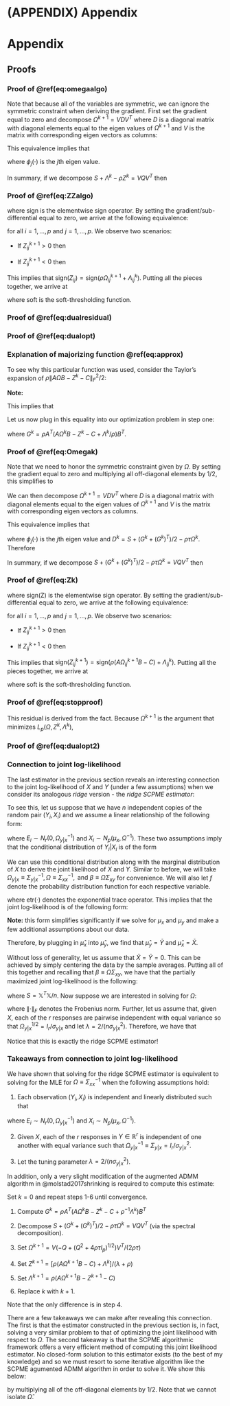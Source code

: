 
# (APPENDIX) Appendix {-}

# Appendix

## Proofs

### Proof of \@ref(eq:omegaalgo) {#proofomegaalgo}

\begin{equation}
\Omega^{k + 1} = \arg\min_{\Omega \in \mathbb{S}_{+}^{p}}\left\{ tr\left(S\Omega\right) - \log\left|\Omega\right| + tr\left[\Lambda^{k}\left(\Omega - Z^{k}\right)\right] + \frac{\rho}{2}\left\| \Omega - Z^{k} \right\|_{F}^{2} \right\}
(\#eq:appendixomegaloglik)\notag
\end{equation}

\begin{equation}
\begin{split}
  \nabla_{\Omega}&\left\{ tr\left(S\Omega\right) - \log\left|\Omega\right| + tr\left[\Lambda^{k}\left(\Omega - Z^{k}\right)\right] + \frac{\rho}{2}\left\| \Omega - Z^{k} \right\|_{F}^{2} \right\} \\
  &= S - \Omega^{-1} + \Lambda^{k} + \rho\left( \Omega - Z^{k} \right)
(\#eq:appendixomegagradient)\notag
\end{split}
\end{equation}

Note that because all of the variables are symmetric, we can ignore the symmetric constraint when deriving the gradient. First set the gradient equal to zero and decompose $\Omega^{k + 1} = VDV^{T}$ where $D$ is a diagonal matrix with diagonal elements equal to the eigen values of $\Omega^{k + 1}$ and $V$ is the matrix with corresponding eigen vectors as columns:

\begin{equation}
S + \Lambda^{k} - \rho Z^{k} = (\Omega^{k + 1})^{-1} - \rho \Omega^{k + 1} = VD^{-1}V^{T} - \rho VDV^{T} =  V\left(D^{-1} - \rho D\right)V^{T}\notag
\end{equation}

This equivalence implies that

\begin{equation}
\phi_{j}\left( S + \Lambda^{k} - \rho Z^{k} \right) = \frac{1}{\phi_{j}(\Omega^{k + 1})} - \rho\phi_{j}(\Omega^{k + 1})\notag
\end{equation}

where $\phi_{j}(\cdot)$ is the $j$th eigen value.

\begin{equation}
\begin{split}
  &\Rightarrow \rho\phi_{j}^{2}(\Omega^{k + 1}) + \phi_{j}\left( S + \Lambda^{k} - \rho Z^{k} \right)\phi_{j}(\Omega^{k + 1}) - 1 = 0 \\
  &\Rightarrow \phi_{j}(\Omega^{k + 1}) = \frac{-\phi_{j}(S + \Lambda^{k} - \rho Z^{k}) \pm \sqrt{\phi_{j}^{2}(S + \Lambda^{k} - \rho Z^{k}) + 4\rho}}{2\rho}
\end{split}
\notag
\end{equation}

In summary, if we decompose $S + \Lambda^{k} - \rho Z^{k} = VQV^{T}$ then

\begin{equation}
\Omega^{k + 1} = \frac{1}{2\rho}V\left[ -Q + (Q^{2} + 4\rho I_{p})^{1/2}\right] V^{T}
(\#eq:appendixomegaproof)\notag
\end{equation}


### Proof of \@ref(eq:ZZalgo) {#proofZZalgo}

\begin{equation}
Z^{k + 1} = \arg\min_{Z \in \mathbb{S}^{p}}\left\{ \lambda\left[ \frac{1 - \alpha}{2}\left\| Z \right\|_{F}^{2} + \alpha\left\| Z \right\|_{1} \right] + tr\left[\Lambda^{k}\left(\Omega^{k + 1} - Z\right)\right] + \frac{\rho}{2}\left\| \Omega^{k + 1} - Z \right\|_{F}^{2} \right\}
(\#eq:appendixZZloglik)\notag
\end{equation}


\begin{equation}
\begin{split}
  \partial&\left\{ \lambda\left[ \frac{1 - \alpha}{2}\left\| Z \right\|_{F}^{2} + \alpha\left\| Z \right\|_{1} \right] + tr\left[\Lambda^{k}\left(\Omega^{k + 1} - Z\right)\right] + \frac{\rho}{2}\left\| \Omega^{k + 1} - Z \right\|_{F}^{2} \right\} \\
  &= \partial\left\{ \lambda\left[ \frac{1 - \alpha}{2}\left\| Z \right\|_{F}^{2} + \alpha\left\| Z \right\|_{1} \right] \right\} + \nabla_{\Omega}\left\{ tr\left[\Lambda^{k}\left(\Omega^{k + 1} - Z\right)\right] + \frac{\rho}{2}\left\| \Omega^{k + 1} - Z \right\|_{F}^{2} \right\} \\
  &= \lambda(1 - \alpha)Z + \mbox{sign}(Z)\lambda\alpha - \Lambda^{k} - \rho\left( \Omega^{k + 1} - Z \right)
(\#eq:appendixZZgradient)\notag
\end{split}
\end{equation}

where sign is the elementwise sign operator. By setting the gradient/sub-differential equal to zero, we arrive at the following equivalence:

\begin{equation}
Z_{ij}^{k + 1} = \frac{1}{\lambda(1 - \alpha) + \rho}\left( \rho \Omega_{ij}^{k + 1} + \Lambda_{ij}^{k} - \mbox{sign}(Z_{ij}^{k + 1})\lambda\alpha \right)
(\#eq:ZZsoftproof)\notag
\end{equation}

for all $i = 1,..., p$ and $j = 1,..., p$. We observe two scenarios:

- If $Z_{ij}^{k + 1} > 0$ then

\begin{equation}
\rho\Omega_{ij}^{k + 1} + \Lambda_{ij}^{k} > \lambda\alpha \notag
\end{equation}


- If $Z_{ij}^{k + 1} < 0$ then

\begin{equation}
\rho\Omega_{ij}^{k + 1} + \Lambda_{ij}^{k} < -\lambda\alpha \notag
\end{equation}

This implies that $\mbox{sign}(Z_{ij}) = \mbox{sign}(\rho\Omega_{ij}^{k + 1} + \Lambda_{ij}^{k})$. Putting all the pieces together, we arrive at

\begin{equation}
\begin{split}
Z_{ij}^{k + 1} &= \frac{1}{\lambda(1 - \alpha) + \rho}\mbox{sign}\left(\rho\Omega_{ij}^{k + 1} + \Lambda_{ij}^{k}\right)\left( \left| \rho\Omega_{ij}^{k + 1} + \Lambda_{ij}^{k} \right| - \lambda\alpha \right)_{+} \\
&= \frac{1}{\lambda(1 - \alpha) + \rho}\mbox{soft}\left(\rho\Omega_{ij}^{k + 1} + \Lambda_{ij}^{k}, \lambda\alpha\right)
(\#eq:appendixZZproof)\notag
\end{split}
\end{equation}

where soft is the soft-thresholding function.



### Proof of \@ref(eq:dualresidual) {#proofdualresidual}

\begin{equation}
\begin{split}
  0 &\in \partial \left\{ f\left(\Omega^{k + 1}\right) + tr\left[ \Lambda^{k}\left( \Omega^{k + 1} - Z^{k} \right) \right] + \frac{\rho}{2}\left\| \Omega^{k + 1} - Z^{k} \right\|_{F}^{2} \right\} \\
  &= \partial f\left(\Omega^{k + 1}\right) + \Lambda^{k} + \rho\left(\Omega^{k + 1} - Z^{k}\right) \\
  &= \partial f\left(\Omega^{k + 1}\right) + \Lambda^{k} + \rho\left(\Omega^{k + 1} + Z^{k + 1} - Z^{k + 1} - Z^{k}\right) \\
  &= \partial f\left(\Omega^{k + 1}\right) + \Lambda^{k} + \rho\left(\Omega^{k + 1} - Z^{k + 1}\right) + \rho\left(Z^{k + 1} - Z^{k}\right) \\
  &= \partial f\left(\Omega^{k + 1}\right) + \Lambda^{k + 1} + \rho\left(Z^{k + 1} - Z^{k}\right) \\
  \Rightarrow 0 &\in \rho\left( Z^{k + 1} - Z^{k} \right)
(\#eq:appendixdualresidual)\notag
\end{split}
\end{equation}



### Proof of \@ref(eq:dualopt) {#proofdualopt}

\begin{equation}
\begin{split}
  0 &\in \partial \left\{ g\left(Z^{k + 1}\right) + tr\left[ \Lambda^{k}\left( \Omega^{k + 1} - Z^{k + 1} \right) \right] + \rho\left\| \Omega^{k + 1} - Z^{k + 1} \right\|_{F}^{2} \right\} \\
  &= \partial g\left(Z^{k + 1}\right) - \Lambda^{k} - \rho\left(\Omega^{k + 1} - Z^{k + 1}\right) \\
  &= \partial g\left(Z^{k + 1}\right) - \Lambda^{k + 1} \\
(\#eq:appendixdualopt)\notag
\end{split}
\end{equation}



### Explanation of majorizing function \@ref(eq:approx) {#taylorsexp}

To see why this particular function was used, consider the Taylor's expansion of $\rho\left\|A\Omega B - Z^{k} - C\right\|_{F}^{2}/2$:

\begin{equation}
\begin{split}
  \frac{\rho}{2}\left\| A\Omega B - Z^{k} - C \right\|_{F}^{2} &\approx \frac{\rho}{2}\left\| A\Omega^{k} B - Z^{k} - C \right\|_{F}^{2} \\
  &+ \frac{\rho}{2}vec\left( \Omega - \Omega^{k}\right)^{T}\left(A^{T}A \otimes BB^{T}\right)vec\left(\Omega - \Omega^{k}\right) \\
  &+ \rho vec\left(\Omega - \Omega^{k}\right)^{T}vec\left(BB^{T}\Omega^{k}A^{T}A - B(Z^{k})^{T}A - BC^{T}A \right)
(\#eq:taylors)\notag
\end{split}
\end{equation}

**Note:**

\begin{equation}
  \nabla_{\Omega}\left\{ \frac{\rho}{2}\left\|A\Omega B - Z - C\right\|_{F}^{2} \right\} = \rho BB^{T}\Omega A^{T}A - \rho BZ^{T}A - \rho BC^{T}A
(\#eq:gradient)\notag
\end{equation}

\begin{equation}
\nabla_{\Omega}^{2}\left\{ \frac{\rho}{2}\left\|A\Omega B - Z - C \right\|_{F}^{2} \right\} = \rho\left(A^{T}A \otimes BB^{T} \right)
(\#eq:hessian)\notag
\end{equation}

This implies that

\begin{equation}
\begin{split}
  \frac{\rho}{2}\left\| A\Omega B - Z^{k} - C \right\|_{F}^{2} &+ \frac{\rho}{2}vec\left(\Omega - \Omega^{k} \right)^{T}Q\left(\Omega - \Omega^{k} \right) \\
  &\approx \frac{\rho}{2}\left\| A\Omega^{k} B - Z^{k} - C \right\|_{F}^{2} + \frac{\rho}{2}vec\left(\Omega - \Omega^{k} \right)^{T}Q\left(\Omega - \Omega^{k} \right) \\
  &+ \frac{\rho}{2}vec\left( \Omega - \Omega^{k}\right)^{T}\left(A^{T}A \otimes BB^{T}\right)vec\left(\Omega - \Omega^{k}\right) \\
  &+ \rho vec\left(\Omega - \Omega^{k}\right)^{T}vec\left(BB^{T}\Omega^{k}A^{T}A - B(Z^{k})^{T}A - BC^{T}A \right) \\
  &= \frac{\rho}{2}\left\| A\Omega^{k} B - Z^{k} - C \right\|_{F}^{2} + \frac{\rho\tau}{2}\left\|\Omega - \Omega^{k}\right\|_{F}^{2} \\
  &+ \rho tr\left[\left(\Omega - \Omega^{k}\right)\left(BB^{T}\Omega^{k}A^{T}A - B(Z^{k})^{T}A - BC^{T}A \right)\right]
(\#eq:penapprox)\notag
\end{split}
\end{equation}

Let us now plug in this equality into our optimization problem in step one:

\begin{equation}
\begin{split}
  \Omega^{k + 1} &:= \arg\min_{\Omega \in \mathbb{S}_{+}^{p}}\tilde{L}_{\rho}(\Omega, Z^{k}, \Lambda^{k}) \\
  &= \arg\min_{\Omega \in \mathbb{S}_{+}^{p}}\left\{\begin{matrix}
 tr\left(S\Omega\right) - \log\left|\Omega\right| + tr\left[(\Lambda^{k})^{T}(A\Omega B - Z^{k} - C) \right] + \frac{\rho}{2}\left\|A\Omega B - Z^{k} - C \right\|_{F}^{2} \end{matrix}\right. \\
  &+ \left.\begin{matrix} \frac{\rho}{2}vec\left(\Omega - \Omega^{k}\right)^{T}Q\left(\Omega - \Omega^{k}\right) \end{matrix}\right\} \\
  &= \arg\min_{\Omega \in \mathbb{S}_{+}^{p}}\left\{\begin{matrix}
 tr\left(S\Omega\right) - \log\left|\Omega\right| + tr\left[(\Lambda^{k})^{T}(A\Omega B - Z^{k} - C) \right] + \frac{\rho}{2}\left\|A\Omega^{k} B - Z^{k} - C \right\|_{F}^{2} \end{matrix}\right. \\
  &+ \left.\begin{matrix} \frac{\rho\tau}{2}\left\|\Omega - \Omega^{k}\right\|_{F}^{2} + \rho tr\left[\left(\Omega - \Omega^{k}\right)\left(BB^{T}\Omega^{k}A^{T}A - B(Z^{k})^{T}A - BC^{T}A \right)\right] \end{matrix}\right\} \\
  &= \arg\min_{\Omega \in \mathbb{S}_{+}^{p}}\left\{\begin{matrix}
 tr\left[\left(S + \rho A^{T}(A\Omega^{k}B - Z^{k} - C + \Lambda^{k}/\rho)B^{T} \right)\Omega\right] \end{matrix}\right. \\
  &- \left.\begin{matrix} \log\left|\Omega\right| + \frac{\rho\tau}{2}\left\|\Omega - \Omega^{k}\right\|_{F}^{2} \end{matrix}\right\} \\
  &= \arg\min_{\Omega \in \mathbb{S}_{+}^{p}}\left\{
 tr\left[\left(S + G^{k} \right)\Omega\right] - \log\left|\Omega\right| + \frac{\rho\tau}{2}\left\|\Omega - \Omega^{k}\right\|_{F}^{2} \right\} \\
(\#eq:omegaapprox)\notag
\end{split}
\end{equation}

where $G^{k} = \rho A^{T}(A\Omega^{k}B - Z^{k} - C + \Lambda^{k}/\rho)B^{T}$.


### Proof of \@ref(eq:Omegak) {#proofOmegak}

\begin{equation}
\Omega^{k + 1} = \arg\min_{\Omega \in \mathbb{S}_{+}^{p}}\left\{tr\left[\left(S + G^{k}\right)\Omega\right] - \log\left|\Omega\right| + \frac{\rho\tau}{2}\left\|\Omega - \Omega^{k}\right\|_{F}^{2} \right\}
(\#eq:appendixomegaloglik2)\notag
\end{equation}

\begin{equation}
\begin{split}
  &\nabla_{\Omega}\left\{tr\left[\left(S + G^{k}\right)\Omega\right] - \log\left|\Omega\right| + \frac{\rho\tau}{2}\left\|\Omega - \Omega^{k}\right\|_{F}^{2} \right\} \\
  &= 2S - S\circ I_{p} + G^{k} + (G^{k})^{T} - G^{k}\circ I_{p} - 2\Omega^{-1} + \Omega^{-1}\circ I_{p} \\
  &+ \frac{\rho\tau}{2}\left[2\Omega - 2(\Omega^{k})^{T} + 2\Omega^{T} - 2\Omega^{k} - 2(\Omega - \Omega^{k})^{T}\circ I_{p} \right]
(\#eq:appendixomegagradient2)\notag
\end{split}
\end{equation}

Note that we need to honor the symmetric constraint given by $\Omega$. By setting the gradient equal to zero and multiplying all off-diagonal elements by $1/2$, this simplifies to

\begin{equation}
S + \frac{1}{2}\left(G^{k} + (G^{k})^{T}\right) - \rho\tau\Omega^{k} = (\Omega^{k + 1})^{-1} - \rho\tau\Omega^{k + 1} \notag
\end{equation}

We can then decompose $\Omega^{k + 1} = VDV^{T}$ where $D$ is a diagonal matrix with diagonal elements equal to the eigen values of $\Omega^{k + 1}$ and $V$ is the matrix with corresponding eigen vectors as columns.

\begin{equation}
S + \frac{1}{2}\left(G^{k} + (G^{k})^{T}\right) - \rho\tau\Omega^{k} = VD^{-1}V^{T} - \rho\tau VDV^{T} = V\left(D^{-1} - \rho\tau D\right)V^{T} \notag
\end{equation}

This equivalence implies that

\begin{equation}
\phi_{j}\left( D^{k} \right) = \frac{1}{\phi_{j}(\Omega^{k + 1})} - \rho\tau\phi_{j}(\Omega^{k + 1}) \notag
\end{equation}

where $\phi_{j}(\cdot)$ is the $j$th eigen value and $D^{k} = S + \left(G^{k} + (G^{k})^{T}\right)/2 - \rho\tau\Omega^{k}$. Therefore

\begin{equation}
\begin{split}
  &\Rightarrow \rho\tau\phi_{j}^{2}(\Omega^{k + 1}) + \phi_{j}\left( D^{k} \right)\phi_{j}(\Omega^{k + 1}) - 1 = 0 \\
  &\Rightarrow \phi_{j}(\Omega^{k + 1}) = \frac{-\phi_{j}(D^{k}) \pm \sqrt{\phi_{j}^{2}(D^{k}) + 4\rho\tau}}{2\rho\tau}
\end{split}
\notag
\end{equation}

In summary, if we decompose $S + \left(G^{k} + (G^{k})^{T}\right)/2 - \rho\tau\Omega^{k} = VQV^{T}$ then

\begin{equation}
\Omega^{k + 1} = \frac{1}{2\rho\tau}V\left[ -Q + (Q^{2} + 4\rho\tau I_{p})^{1/2}\right] V^{T}
(\#eq:appendixomegaproof2)\notag
\end{equation}



### Proof of \@ref(eq:Zk) {#proofZk}


\begin{equation}
Z^{k + 1} = \arg\min_{Z \in \mathbb{R}^{n \times r}}\left\{ \lambda\left\| Z \right\|_{1} + tr\left[(\Lambda^{k})^{T}\left(A\Omega^{k + 1}B - Z - C\right)\right] + \frac{\rho}{2}\left\| A\Omega^{k + 1}B - Z - C \right\|_{F}^{2} \right\}
(\#eq:appendixZZloglik2)\notag
\end{equation}


\begin{equation}
\begin{split}
  \partial&\left\{ \lambda\left\| Z \right\|_{1} + tr\left[(\Lambda^{k})^{T}\left(A\Omega^{k + 1}B - Z - C\right)\right] + \frac{\rho}{2}\left\| A\Omega^{k + 1}B - Z - C \right\|_{F}^{2} \right\} \\
  &= \partial\left\{ \lambda\left\| Z \right\|_{1} \right\} + \nabla_{\Omega}\left\{ tr\left[(\Lambda^{k})^{T}\left(A\Omega^{k + 1}B - Z - C\right)\right] + \frac{\rho}{2}\left\| A\Omega^{k + 1}B - Z - C \right\|_{F}^{2} \right\} \\
  &= \mbox{sign}(Z)\lambda - \Lambda^{k} - \rho\left( A\Omega^{k + 1}B - Z - C \right)
(\#eq:appendixZZgradient2)\notag
\end{split}
\end{equation}

where $\mbox{sign(Z)}$ is the elementwise sign operator. By setting the gradient/sub-differential equal to zero, we arrive at the following equivalence:

\begin{equation}
Z_{ij}^{k + 1} = \frac{1}{\rho}\left( \rho(A\Omega_{ij}^{k + 1}B - C) + \Lambda_{ij}^{k} - Sign(Z_{ij}^{k + 1})\lambda \right)
(\#eq:ZZsoftproof2)\notag
\end{equation}

for all $i = 1,..., p$ and $j = 1,..., p$. We observe two scenarios:

- If $Z_{ij}^{k + 1} > 0$ then

\begin{equation}
\rho\left(A\Omega_{ij}^{k + 1}B - C\right) + \Lambda_{ij}^{k} > \lambda\alpha \notag
\end{equation}


- If $Z_{ij}^{k + 1} < 0$ then

\begin{equation}
\rho\left(A\Omega_{ij}^{k + 1}B - C\right) + \Lambda_{ij}^{k} < -\lambda\alpha \notag
\end{equation}

This implies that $\mbox{sign}(Z_{ij}^{k + 1}) = \mbox{sign}\left(\rho(A\Omega_{ij}^{k + 1}B - C) + \Lambda_{ij}^{k}\right)$. Putting all the pieces together, we arrive at

\begin{equation}
\begin{split}
Z_{ij}^{k + 1} &= \frac{1}{\rho}\mbox{sign}\left(\rho(A\Omega_{ij}^{k + 1}B - C) + \Lambda_{ij}^{k}\right)\left( \left| \rho(A\Omega_{ij}^{k + 1}B - C) + \Lambda_{ij}^{k} \right| - \lambda \right)_{+} \\
&= \frac{1}{\rho}\mbox{soft}\left(\rho(A\Omega_{ij}^{k + 1}B - C) + \Lambda_{ij}^{k}, \lambda\right)
(\#eq:appendixZZproof2)\notag
\end{split}
\end{equation}

where soft is the soft-thresholding function.



### Proof of \@ref(eq:stopproof) {#proofstopproof}

This residual is derived from the fact. Because $\Omega^{k + 1}$ is the argument that minimizes $L_{p}\left( \Omega, Z^{k}, \Lambda^{k} \right)$,

\begin{equation}
\begin{split}
  0 &\in \partial \left\{ f\left(\Omega^{k + 1}\right) + tr\left[ \Lambda^{k}\left( A\Omega^{k + 1}B - Z^{k} - C \right) \right] + \frac{\rho}{2}\left\| A\Omega^{k + 1}B - Z^{k} - C \right\|_{F}^{2} \right\} \\
  &= \partial f\left(\Omega^{k + 1} \right) + \frac{1}{2}\left(B(\Lambda^{k})^{T}A + A^{T}\Lambda^{k}B^{T} \right) + \frac{\rho}{2}\left( BB^{T}\Omega^{k + 1}A^{T}A + A^{T}A\Omega^{k + 1}BB^{T} \right) \\
  &- \frac{\rho}{2}\left( A^{T}(Z^{k} + C)B^{T} + B(Z^{k} + C)^{T}A \right) \\
  &= \partial f\left(\Omega^{k + 1} \right) + \frac{1}{2}\left(B(\Lambda^{k})^{T}A + A^{T}\Lambda^{k}B^{T} \right) \\
  &+ \frac{\rho}{2}\left( B(B^{T}\Omega^{k + 1}A^{T} - (Z^{k})^{T} - C^{T})A + A^{T}(A\Omega^{k + 1}B - Z^{k} - C)B^{T} \right) \\
  &= \partial f\left(\Omega^{k + 1} \right) + \frac{1}{2}\left( B(\Lambda^{k})^{T}A + A^{T}\Lambda^{k}B^{T} \right) + \frac{\rho}{2}\left(A^{T}(A\Omega^{k + 1}B - Z^{k + 1} + Z^{k + 1} - Z^{k} - C)B^{T} \right) \\
  &+ \frac{\rho}{2}\left(B(B^{T}\Omega^{k + 1}A^{T} - (Z^{k + 1})^{T} + (Z^{k + 1})^{T} - (Z^{k})^{T} - C^{T})A \right) \\
  &= \partial f\left(\Omega^{k + 1} \right) + \frac{1}{2}\left[ B\left((\Lambda^{k})^{T} + \rho(B^{T}\Omega^{k + 1}A^{T} - (Z^{k + 1})^{T} - C^{T}) \right)A \right] \\
  &+ \frac{1}{2}\left[ A^{T}\left(\Lambda^{k} + \rho(A\Omega^{k + 1}B - Z^{k + 1} - c)B \right)B^{T} \right] + \frac{\rho}{2}\left(B(Z^{k + 1} - Z^{k})^{T}A + A^{T}(Z^{k + 1} - Z^{k})B^{T} \right) \\
  &= \partial f\left(\Omega^{k + 1} \right) + \frac{1}{2}\left(B(\Lambda^{k + 1})^{T}A + A^{T}\Lambda^{k + 1}B^{T} \right) + \frac{\rho}{2}\left(B(Z^{k + 1} - Z^{k})^{T}A + A^{T}(Z^{k + 1} - Z^{k})B^{T} \right) \\
  \Rightarrow 0 &\in \frac{\rho}{2}\left( B(Z^{k + 1} - Z^{k})^{T}A + A^{T}(Z^{k + 1} - Z^{k})B^{T} \right)
(\#eq:appendixstopproof)\notag
\end{split}
\end{equation}



### Proof of \@ref(eq:dualopt2) {#proofdualopt2}

\begin{equation}
\begin{split}
  0 &\in \partial \left\{ g\left(Z^{k + 1}\right) + tr\left[ \Lambda^{k}\left( A\Omega^{k + 1}B - Z^{k + 1} - C \right) \right] + \rho\left\| A\Omega^{k + 1}B - Z^{k + 1} - C \right\|_{F}^{2} \right\} \\
  &= \partial g\left(Z^{k + 1}\right) - \Lambda^{k} - \rho\left(A\Omega^{k + 1}B - Z^{k + 1} - C \right) \\
  &= \partial g\left(Z^{k + 1}\right) - \Lambda^{k + 1} \\
(\#eq:appendixdualopt2)\notag
\end{split}
\end{equation}



### Connection to joint log-likelihood

The last estimator in the previous section reveals an interesting connection to the joint log-likelihood of $X$ and $Y$ (under a few assumptions) when we consider its analogous *ridge* version - the *ridge SCPME estimator*:

\begin{equation}
\hat{\Omega} = \arg\min_{\Omega \in \mathbb{S}_{+}^{p}}\left\{ tr(S\Omega) - \log\left| \Omega \right| + \frac{\lambda}{2}\left\| \mathbb{X}\Omega \Sigma_{xy} - \mathbb{Y} \right\|_{F}^{2} \right\}
(\#eq:penregression)\notag
\end{equation}

To see this, let us suppose that we have $n$ independent copies of the random pair $(Y_{i}, X_{i})$ and we assume a linear relationship of the following form:

\begin{equation}
Y_{i} = \mu_{y} + \beta^{T}\left(X_{i} - \mu_{x}\right) + E_{i}
(\#eq:linregression)\notag
\end{equation}

where $E_{i} \sim N_{r}\left( 0, \Omega_{y | x}^{-1} \right)$ and $X_{i} \sim N_{p}\left( \mu_{x}, \Omega^{-1} \right)$. These two assumptions imply that the conditional distribution of $Y_{i}|X_{i}$ is of the form

\begin{equation}
Y_{i} | X_{i} \sim N_{r}\left( \mu_{y} + \beta^{T}\left(X_{i} - \mu_{x}\right), \Omega_{y | x}^{-1} \right)
(\#eq:linnormal)\notag
\end{equation}

We can use this conditional distribution along with the marginal distribution of $X$ to derive the joint likelihood of $X$ and $Y$. Similar to before, we will take $\Omega_{y | x} \equiv \Sigma_{y | x}^{-1}, \Omega \equiv \Sigma_{xx}^{-1}, \mbox{ and } \beta \equiv \Omega\Sigma_{xy}$ for convenience. We will also let $f$ denote the probability distribution function for each respective variable.

\begin{equation}
\begin{split}
  L&\left( \Omega_{y | x}, \Omega, \mu_{x}, \mu_{y}, \beta | Y, X \right) \propto f\left(Y | X; \Omega_{y | x}, \Omega, \mu_{x}, \mu_{y}, \beta \right) \times f\left(X; \Omega, \mu_{x} \right) \\
  &= \prod_{i = 1}^{n} (2\pi)^{-r/2}\left| \Omega_{y | x} \right|^{1/2} \exp\left[ -\frac{1}{2}\left( Y_{i} - \mu_{y} - \beta^{T}\left(X_{i} - \mu_{x}\right) \right)^{T}\Omega_{y | x}\left( Y_{i} - \mu_{y} - \beta^{T}\left(X_{i} - \mu_{x}\right) \right) \right] \\
  &\times (2\pi)^{-p/2}\left| \Omega \right|^{1/2} \exp\left[ -\frac{1}{2}\left( X_{i} - \mu_{x} \right)^{T}\Omega\left( X_{i} - \mu_{x} \right) \right] \\
  &\propto \left| \Omega_{y | x} \right|^{n/2}\mbox{etr}\left[ -\frac{1}{2}\sum_{i = 1}^{n}\left( Y_{i} - \mu_{y} - \beta^{T}\left(X_{i} - \mu_{x}\right) \right)\left( Y_{i} - \mu_{y} - \beta^{T}\left(X_{i} - \mu_{x}\right) \right)^{T}\Omega_{y | x} \right] \\
  &\times \left| \Omega \right|^{n/2}\mbox{etr}\left[ -\frac{1}{2}\sum_{i = 1}^{n}\left( X_{i} - \mu_{x} \right)\left( X_{i} - \mu_{x} \right)^{T}\Omega \right]
(\#eq:jointlik)\notag
\end{split}
\end{equation}

where $\mbox{etr}\left( \cdot \right)$ denotes the exponential trace operator. This implies that the joint log-likelihood is of the following form:

\begin{equation}
\begin{split}
  l&\left( \Omega_{y | x}, \Omega, \mu_{x}, \mu_{y}, \beta | Y, X \right) = const. + \frac{n}{2}\log\left| \Omega \right| - \frac{1}{2}\sum_{i = 1}^{n}tr\left[ \left( X_{i} - \mu_{x} \right)\left( X_{i} - \mu_{x} \right)^{T}\Omega \right] \\
  &+ \frac{n}{2}\log\left| \Omega_{y | x} \right| - \frac{1}{2}\sum_{i = 1}^{n} tr\left[ \left( Y_{i} - \mu_{y} - \beta^{T}\left(X_{i} - \mu_{x}\right) \right)\left( Y_{i} - \mu_{y} - \beta^{T}\left(X_{i} - \mu_{x}\right) \right)^{T}\Omega_{y | x} \right]
(\#eq:jointloglik)\notag
\end{split}
\end{equation}

**Note:** this form simplifies significantly if we solve for $\mu_{x}$ and $\mu_{y}$ and make a few additional assumptions about our data.

\begin{equation}
\begin{split}
 \nabla_{\mu_{y}}l\left\{\cdot\right\} &= \nabla_{\mu_{y}}\left\{ -\frac{1}{2}tr\left[ -n\mu_{y}\left(\bar{Y} - \beta^{T}(\bar{X} - \mu_{x})\right)^{T}\Omega_{y | x} - n\left(\bar{Y} - \beta^{T}(\bar{X} - \mu_{x})\right)\mu_{y}^{T}\Omega_{y | x} + n\mu_{y}\mu_{y}^{T}\Omega_{y | x} \right] \right\} \\
 &= -\frac{1}{2}\left[ -n\Omega_{y | x}\left(\bar{Y} - \beta^{T}(\bar{X} - \mu_{x}) \right) - n\Omega_{y | x}\left(\bar{Y} - \beta^{T}(\bar{X} - \mu_{x}) \right) + 2n\Omega_{y | x}\mu_{y} \right] \\
 \Rightarrow \hat{\mu}_{y} &= \bar{Y} - \hat{\beta}^{T}\left(\bar{X} - \hat{\mu_{x}}\right)
 (\#eq:gradient2)\notag
\end{split}
\end{equation}


\begin{equation}
\begin{split}
  \nabla_{\mu_{x}}l\left\{\cdot\right\} &= \nabla_{\mu_{x}}\left\{ -\frac{1}{2}tr\left[n\beta^{T}\mu_{x}\left(\bar{Y} - \mu_{y} - \beta^{T}\bar{X} \right)^{T}\Omega_{y | x} + n\left(\bar{Y} - \mu_{y} - \beta^{T}\bar{X} \right)\mu_{x}^{T}\beta\Omega_{y | x} + \beta^{T}\mu_{x}\mu_{x}^{T}\beta\Omega_{y | x} \right] \right\} \\
 &-\nabla_{\mu_{x}}\left\{\frac{1}{2}tr\left[ -n\mu_{x}\bar{X}^{T}\Omega - n\bar{X}\mu_{x}^{T}\Omega + n\mu_{x}\mu_{x}^{T}\Omega \right] \right\} \\
 &= -\frac{1}{2}\left[n\beta\Omega_{y | x}\left(\bar{Y} - \mu_{y} - \beta^{T}\bar{X} \right) + n\beta\Omega_{y | x}\left(\bar{Y} - \mu_{y} - \beta^{T}\bar{X} \right) + 2\beta\Omega_{y | x}\beta^{T}\mu_{x} \right] \\
 &-\frac{1}{2}\left( -n\Omega\bar{X} - n\Omega\bar{X} + 2n\Omega\mu_{x} \right) \\
 \Rightarrow 0 &= -n\hat{\beta}\hat{\Omega}_{y | x}(\bar{Y} - \hat{\mu}_{y} - \hat{\beta}^{T}\bar{X}) - \hat{\beta}\hat{\Omega}_{y | x}\hat{\beta}^{T}\hat{\mu}_{x} + n\hat{\Omega}\bar{X} - n\hat{\Omega}\hat{\mu}_{x} \\
 \Rightarrow 0 &= n\hat{\Omega}\bar{X} - n\hat{\Omega}\hat{\mu}_{x} \\
 \Rightarrow \hat{\mu}_{x} &= \bar{X}
(\#eq:gradient3)\notag
\end{split}
\end{equation}

Therefore, by plugging in $\hat{\mu}_{x}$ into $\hat{\mu}_{y}$, we find that $\hat{\mu}_{y} = \bar{Y}$ and $\hat{\mu}_{x} = \bar{X}$.

Without loss of generality, let us assume that $\bar{X} = \bar{Y} = 0$. This can be achieved by simply centering the data by the sample averages. Putting all of this together and recalling that $\beta \equiv \Omega\Sigma_{xy}$, we have that the partially maximized joint log-likelihood is the following:

\begin{equation}
\begin{split}
  l\left( \Omega_{y | x}, \Omega, \Sigma_{xy} | Y, X \right) &= const. + \frac{n}{2}\log\left| \Omega_{y | x} \right| - \frac{1}{2}\sum_{i = 1}^{n} tr\left[ \left( Y_{i} - \Sigma_{xy}^{T}\Omega X_{i} \right)\left( Y_{i} - \Sigma_{xy}^{T}\Omega X_{i} \right)^{T}\Omega_{y | x} \right] \\
  &+\frac{n}{2}\log\left| \Omega \right| - \frac{1}{2}\sum_{i = 1}^{n}tr\left( X_{i}X_{i}^{T}\Omega \right) \\
  &= const. + \frac{n}{2}\log\left| \Omega_{y | x} \right| - \frac{1}{2}tr\left[ \left( \mathbb{Y} - \mathbb{X}\Omega\Sigma_{xy} \right)^{T}\left( \mathbb{Y} - \mathbb{X}\Omega\Sigma_{xy} \right)\Omega_{y | x} \right] \\
  &+ \frac{n}{2}\log\left| \Omega \right| - \frac{1}{2}tr\left( \mathbb{X}^{T}\mathbb{X}\Omega \right) \\
  &= const. + \frac{n}{2}\log\left| \Omega_{y | x} \right| - \frac{1}{2}tr\left[ \left( \mathbb{Y} - \mathbb{X}\Omega\Sigma_{xy} \right)^{T}\left( \mathbb{Y} - \mathbb{X}\Omega\Sigma_{y | x} \right)\Omega_{y | x} \right] \\
  &+ \frac{n}{2}\log\left| \Omega \right| - \frac{n}{2}tr\left( S\Omega \right)
(\#eq:partialjointloglik)\notag
\end{split}
\end{equation}

where $S = \mathbb{X}^{T}\mathbb{X}/n$. Now suppose we are interested in solving for $\Omega$:

\begin{equation}
\begin{split}
  \hat{\Omega} &= \arg\min_{\Omega \in \mathbb{S}_{+}^{p}}-l\left( \Omega_{y | x}, \Omega, \Sigma_{xy} | Y, X \right) \\
  &= \arg\min_{\Omega \in \mathbb{S}_{+}^{p}}\left\{ \frac{1}{2}tr\left[ \left( \mathbb{Y} - \mathbb{X}\Omega\Sigma_{xy} \right)^{T}\left( \mathbb{Y} - \mathbb{X}\Omega\Sigma_{xy} \right)\Omega_{y | x} \right] + \frac{n}{2}tr\left( S\Omega \right) - \frac{n}{2}\log\left| \Omega \right| \right\} \\
  &= \arg\min_{\Omega \in \mathbb{S}_{+}^{p}}\left\{ tr\left( S\Omega \right) - \log\left| \Omega \right| + \frac{1}{n}\left\| \left( \mathbb{Y} - \mathbb{X}\Omega\Sigma_{xy} \right)\Omega_{y | x}^{1/2} \right\|_{F}^{2} \right\}
(\#eq:omegajointloglik)\notag
\end{split}
\end{equation}

where $\left\|\cdot\right\|_{F}$ denotes the Frobenius norm. Further, let us assume that, given $X$, each of the $r$ responses are pairwise independent with equal variance so that $\Omega_{y | x}^{1/2} = I_{r}/\sigma_{y | x}$ and let $\lambda = 2/(n\sigma_{y | x}^{2})$. Therefore, we have that

\begin{equation}
\hat{\Omega} = \arg\min_{\Omega \in \mathbb{S}_{+}^{p}}\left\{ tr\left( S\Omega \right) - \log\left| \Omega \right| + \frac{\lambda}{2}\left\| \mathbb{X}\Omega\Sigma_{xy} - \mathbb{Y} \right\|_{F}^{2} \right\}
(\#eq:omegajointmle)\notag
\end{equation}

Notice that this is exactly the ridge SCPME estimator!



### Takeaways from connection to joint log-likelihood

We have shown that solving for the ridge SCPME estimator is equivalent to solving for the MLE for $\Omega \equiv \Sigma_{xx}^{-1}$ when the following assumptions hold:

1. Each observation $(Y_{i}, X_{i})$ is independent and linearly distributed such that

\begin{equation}
Y_{i} = \mu_{y} + \beta^{T}\left(X_{i} - \mu_{x}\right) + E_{i}
(\#eq:linregression2)\notag
\end{equation}

where $E_{i} \sim N_{r}\left( 0, \Omega_{y | x}^{-1} \right)$ and $X_{i} \sim N_{p}\left( \mu_{x}, \Omega^{-1} \right)$.

2. Given $X$, each of the $r$ responses in $Y \in \mathbb{R}^{r}$ is independent of one another with equal variance such that $\Omega_{y | x}^{-1} \equiv \Sigma_{y | x} = I_{r}/\sigma_{y | x}^{2}$.

3. Let the tuning parameter $\lambda = 2/(n\sigma_{y | x}^{2})$.

In addition, only a very slight modification of the augmented ADMM algorithm in @molstad2017shrinking is required to compute this estimate:

Set $k = 0$ and repeat steps 1-6 until convergence.

1. Compute $G^{k} = \rho A^{T}\left( A\Omega^{k} B - Z^{k} - C + \rho^{-1}\Lambda^{k} \right)B^{T}$

2. Decompose $S + \left( G^{k} + (G^{k})^{T} \right)/2 - \rho\tau\Omega^{k} = VQV^{T}$ (via the spectral decomposition).

3. Set $\Omega^{k + 1} = V\left( -Q + (Q^{2} + 4\rho\tau I_{p})^{1/2} \right)V^{T}/(2\rho\tau)$

4. Set $Z^{k + 1} = \left[ \rho\left( A\Omega^{k + 1} B - C \right) + \Lambda^{k} \right]/(\lambda + \rho)$

5. Set $\Lambda^{k + 1} = \rho\left( A\Omega^{k + 1} B - Z^{k + 1} - C \right)$

6. Replace $k$ with $k + 1$.

Note that the only difference is in step 4.

There are a few takeaways we can make after revealing this connection. The first is that the estimator constructed in the previous section is, in fact, solving a very similar problem to that of optimizing the joint likelihood with respect to $\Omega$. The second takeaway is that the SCPME algorithmic framework offers a very efficient method of computing this joint likelihood estimator. No closed-form solution to this estimator exists (to the best of my knowledge) and so we must resort to some iterative algorithm like the SCPME agumented ADMM algorithm in order to solve it. We show this below:

\begin{equation}
\hat{\Omega} = \arg\min_{\Omega \in \mathbb{S}_{+}^{p}}\left\{ tr\left(S\Omega\right) - \log\left|\Omega\right| + \frac{\lambda}{2}\left\|\mathbb{X}\Omega\hat{\Sigma}_{xy} - \mathbb{Y}\right\|_{F}^{2} \right\}
(\#eq:penregression2)\notag
\end{equation}

\begin{equation}
\begin{split}
  \nabla_{\Omega}&\left\{ tr\left(S\Omega\right) - \log\left|\Omega\right| + \frac{\lambda}{2}\left\|\mathbb{X}\Omega\hat{\Sigma}_{xy} - \mathbb{Y}\right\|_{F}^{2} \right\} \\
  &= \nabla_{\Omega}\left\{ tr\left(S\Omega\right) - \log\left|\Omega\right| + \frac{\lambda}{2}tr\left[(\mathbb{X}\Omega\hat{\Sigma}_{xy} - \mathbb{Y})^{T}(\mathbb{X}\Omega\hat{\Sigma}_{xy} - \mathbb{Y}) \right] \right\} \\
  &= \nabla_{\Omega}\left\{ tr\left(S\Omega\right) - \log\left|\Omega\right| + \frac{\lambda}{2}tr\left(\Omega\mathbb{X}^{T}\mathbb{X}\Omega\hat{\Sigma}_{xy}\hat{\Sigma}_{xy}^{T} - 2\Omega\hat{\Sigma}_{xy}\mathbb{Y}^{T}\mathbb{X} \right) \right\} \\
  &= 2S - S\circ I_{p} - 2\Omega^{-1} + \Omega^{-1}\circ I_{p} + \lambda\mathbb{X}^{T}\mathbb{X}\Omega\hat{\Sigma}_{xy}\hat{\Sigma}_{xy}^{T} + \lambda\hat{\Sigma}_{xy}\hat{\Sigma}_{xy}^{T}\Omega\mathbb{X}^{T}\mathbb{X} \\
  &- \lambda\mathbb{X}^{T}\mathbb{X}\Omega\hat{\Sigma}_{xy}\hat{\Sigma}_{xy}^{T}\circ I_{p} - \hat{\Sigma}_{xy}\mathbb{Y}^{T}\mathbb{X} - \mathbb{X}^{T}\mathbb{Y}\hat{\Sigma}_{xy} + \hat{\Sigma}_{xy}\mathbb{Y}^{T}\mathbb{X}\circ I_{P} \\
  \Rightarrow 0 &= S - \hat{\Omega}^{-1} + \frac{\lambda}{2}\left(\mathbb{X}^{T}\mathbb{X}\hat{\Omega}\hat{\Sigma}_{xy}\hat{\Sigma}_{xy}^{T} + \hat{\Sigma}_{xy}\hat{\Sigma}_{xy}^{T}\hat{\Omega}\mathbb{X}^{T}\mathbb{X} \right) - \lambda\hat{\Sigma}_{xy}\mathbb{Y}^{T}\mathbb{X}
(\#eq:penregressionproof)\notag
\end{split}
\end{equation}

by multiplying all of the off-diagonal elements by $1/2$. Note that we cannot isolate $\hat{\Omega}$.

